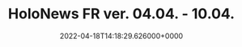 ---
title: "HoloNews FR ver. 04.04. - 10.04."
date: "2022-04-18T14:18:29.626000+0000"
link: "https://reddit.com/r/HoloNews/comments/u6e90i/holonews_fr_ver_0404_1004/"
images: ["https://preview.redd.it/447d9x59qau81.png?width=640&crop=smart&auto=webp&s=da1e72ad85758efd28cf305535e60e368ec906ab","https://i.redd.it/evaqgz69qau81.gif","https://i.redd.it/4cpyy569qau81.gif","https://i.redd.it/2lhpqm59qau81.gif","https://preview.redd.it/vqoemv59qau81.png?width=640&crop=smart&auto=webp&s=b577f973557b160e93c85dc2b50aebe53ae0cfcc","https://preview.redd.it/1p0w9x59qau81.png?width=640&crop=smart&auto=webp&s=eb24d7aed08ae47eb98c77548d486027886f3aef","https://preview.redd.it/8onp0069qau81.png?width=640&crop=smart&auto=webp&s=77c2052d6367e0672b2f9e574a1921b2f4f1535f","https://preview.redd.it/47q8zz59qau81.png?width=640&crop=smart&auto=webp&s=5b214222c0bf05bb30f184628729d134f4029a70","https://preview.redd.it/ng2jez59qau81.png?width=640&crop=smart&auto=webp&s=78a6f629b1d8d2347e487b340162b0cd02fcd30b","https://preview.redd.it/bvkxy169qau81.png?width=640&crop=smart&auto=webp&s=1954ff66b0b26e3e8ec5f1ab36dd544231decdd0","https://preview.redd.it/4isaim59qau81.png?width=640&crop=smart&auto=webp&s=2e2233b68a7665018531f331396e2d12d5982b20","https://preview.redd.it/tg33do59qau81.png?width=640&crop=smart&auto=webp&s=fe5c5e2398aae966f5a15220b53bd23994d842fe","https://preview.redd.it/k0xgzo59qau81.png?width=640&crop=smart&auto=webp&s=04894ea46f5cc6870c464c348b2b43220c05a620","https://preview.redd.it/f28i0069qau81.png?width=640&crop=smart&auto=webp&s=cfd9f432f4ca684c8741fa8a0de0757357fa5925","https://preview.redd.it/rpi8qr59qau81.png?width=640&crop=smart&auto=webp&s=e98e9e66e3150f9e0ca4b61ef491be956bcb1bd4","https://preview.redd.it/te1hcs59qau81.png?width=640&crop=smart&auto=webp&s=54067a4bbe0ce794e14ae015a4120d71e97c3f3c","https://preview.redd.it/jccgzt59qau81.png?width=640&crop=smart&auto=webp&s=c6f01e7fa0a3652ff04988062d8f9b317659f5af","https://preview.redd.it/zaqhfz59qau81.png?width=640&crop=smart&auto=webp&s=5d87fad3fb4ef7e073cd1546cc7bdd8172e18842","https://preview.redd.it/xr2di069qau81.png?width=640&crop=smart&auto=webp&s=6e8eada40e4418ca77867db22b2f2f2ec815bb3c","https://preview.redd.it/e9o8r269qau81.png?width=640&crop=smart&auto=webp&s=a0bbca7e0346cb52f6ac821b06ad9a3b15f05d31"]
tags: []
---